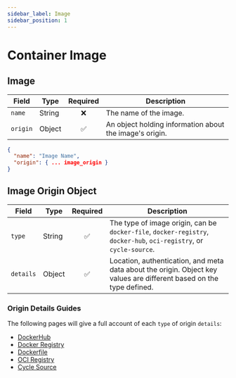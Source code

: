 ```yaml
---
sidebar_label: Image
sidebar_position: 1
---
```



# Container Image

## Image

| Field    | Type   | Required | Description                                             |
| -------- | ------ | :------: | ------------------------------------------------------- |
| `name`   | String |    ❌    | The name of the image.                                  |
| `origin` | Object |    ✅    | An object holding information about the image's origin. |

```json
{
  "name": "Image Name",
  "origin": { ... image_origin }
}
```

## Image Origin Object

| Field     | Type   | Required | Description                                                                                                          |
| --------- | ------ | :------: | -------------------------------------------------------------------------------------------------------------------- |
| `type`    | String |    ✅    | The type of image origin, can be `docker-file`, `docker-registry`, `docker-hub`, `oci-registry`, or `cycle-source`.                         |
| `details` | Object |    ✅    | Location, authentication, and meta data about the origin. Object key values are different based on the type defined. |



### Origin Details Guides

The following pages will give a full account of each `type` of origin `details`:

- [DockerHub](/reference/stacks/reference/container/image-sources/dockerhub)
- [Docker Registry](/reference/stacks/reference/container/image-sources/dockerregistry)
- [Dockerfile](/reference/stacks/reference/container/image-sources/dockerfile)
- [OCI Registry](/reference/stacks/reference/container/image-sources/ociregistry)
- [Cycle Source](/reference/stacks/reference/container/image-sources/cycle-source)